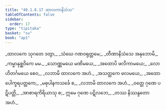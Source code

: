 ```yaml
---
title: "40.1.8.17 ထာလကာနိသံသ"
tableOfContents: false
sidebar:
  order: 17
type: "tipitaka"
basket: "su"
book: "ap1"
---
```



<DynamicBreadcrumb />

<Division number="136" book="ap1" e="ch" v="20" p="362">

<Paragraph number="4433" type="verses" book="ap1">
_ထာလကေ သုဂတေ ဒတွာ,_  
_သံဃေ ဂဏဝရုတ္တမေ;_  
_တီဏာနိသံသေ အနုဘောမိ,_  
_ကမ္မာနုစ္ဆဝိကေ မမ._  

</Paragraph>

</Division>
<Division number="137" book="ap1" e="ch" v="20" p="363">

<Paragraph number="4434" type="verses" book="ap1">
_သောဏ္ဏမယေ မဏိမယေ,_  
_အထောပိ ဖလိကာမယေ;_  
_လောဟိတင်္ဂမယေ စေဝ,_  
_လဘာမိ ထာလကေ အဟံ._  

</Paragraph>

</Division>
<Division number="138" book="ap1" e="ch" v="20" p="363">

<Paragraph number="4435" type="verses" book="ap1">
_အသတ္ထကေ ဖလမယေ,_  
_အထော ပေါက္ခရပတ္တကေ;_  
_မဓုပါနကသင်္ခေ စ,_  
_လဘာမိ ထာလကေ အဟံ._  

</Paragraph>

</Division>
<Division number="139" book="ap1" e="ch" v="20" p="363">

<Paragraph number="4436" type="verses" book="ap1">
_ဝတ္တေ ဂုဏေ ပဋိပတ္တိ,_  
_အာစာရကိရိယာသု စ;_  
ဣမေ ဂုဏေ ပဋိလဘေ,_  
_တဿ နိဿန္ဒတော အဟံ._
</Paragraph>
</Division>